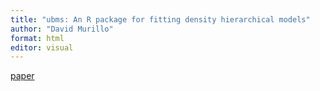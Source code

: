 ---
title: "ubms: An R package for fitting density hierarchical models"
author: "David Murillo"
format: html
editor: visual
---

[paper](DOI:%2010.1111/2041-210X.13777)
